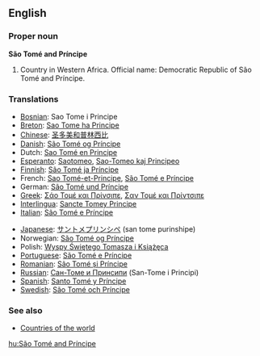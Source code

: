 ==English==

===Proper noun===
'''São Tomé and Príncipe'''
# Country in Western Africa.  Official name: Democratic Republic of São Tomé and Príncipe.

===Translations===
{{top}}
*[[Bosnian]]: Sao Tome i Principe {{m}}
*[[Breton]]: [[Sao Tome ha Principe]]
*[[Chinese]]: [[圣多美和普林西比]]
*[[Danish]]: [[São Tomé og Príncipe]]
*Dutch: [[Sao Tomé en Principe]]
*[[Esperanto]]: [[Saotomeo]], [[Sao-Tomeo kaj Principeo]]
*[[Finnish]]: [[São Tomé ja Príncipe]]
*French: [[Sao Tomé-et-Principe]], [[São Tomé e Príncipe]]
*German: [[São Tomé und Príncipe]]
*[[Greek]]: [[Σάο Τομέ και Πρίνσιπε]], [[Σαν Τομέ και Πρίντσιπε]]
*[[Interlingua]]: [[Sancte Tomey Principe]]
*[[Italian]]: [[São Tomé e Príncipe]]
{{mid}}
*[[Japanese]]: [[サントメプリンシペ]] (san tome purinshipe)
*Norwegian: [[São Tomé og Príncipe]]
*Polish: [[Wyspy Świętego Tomasza i Książęca]]
*[[Portuguese]]: [[São Tomé e Príncipe]]
*[[Romanian]]: [[São Tomé și Príncipe]]
*[[Russian]]: [[Сан-Томе и Принсипи]] (San-Tome i Principi)
*[[Spanish]]: [[Santo Tomé y Príncipe]]
*[[Swedish]]: [[São Tomé och Príncipe]]
{{bottom}}

===See also===
* [[Countries of the world]]

[[hu:São Tomé and Príncipe]]